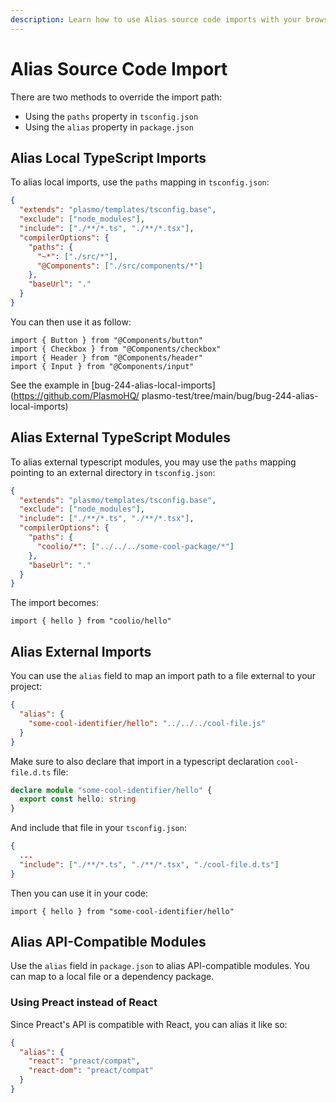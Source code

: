 ```yaml
---
description: Learn how to use Alias source code imports with your browser extension.
---
```


# Alias Source Code Import

There are two methods to override the import path:

- Using the `paths` property in `tsconfig.json`
- Using the `alias` property in `package.json`

## Alias Local TypeScript Imports

To alias local imports, use the `paths` mapping in `tsconfig.json`:

```json
{
  "extends": "plasmo/templates/tsconfig.base",
  "exclude": ["node_modules"],
  "include": ["./**/*.ts", "./**/*.tsx"],
  "compilerOptions": {
    "paths": {
      "~*": ["./src/*"],
      "@Components": ["./src/components/*"]
    },
    "baseUrl": "."
  }
}
```

You can then use it as follow:

```tsx
import { Button } from "@Components/button"
import { Checkbox } from "@Components/checkbox"
import { Header } from "@Components/header"
import { Input } from "@Components/input"
```

See the example in [bug-244-alias-local-imports](https://github.com/PlasmoHQ/
plasmo-test/tree/main/bug/bug-244-alias-local-imports)

## Alias External TypeScript Modules

To alias external typescript modules, you may use the `paths` mapping pointing to an external directory in `tsconfig.json`:

```json
{
  "extends": "plasmo/templates/tsconfig.base",
  "exclude": ["node_modules"],
  "include": ["./**/*.ts", "./**/*.tsx"],
  "compilerOptions": {
    "paths": {
      "coolio/*": ["../../../some-cool-package/*"]
    },
    "baseUrl": "."
  }
}
```

The import becomes:

```tsx
import { hello } from "coolio/hello"
```

## Alias External Imports

You can use the `alias` field to map an import path to a file external to your project:

```json
{
  "alias": {
    "some-cool-identifier/hello": "../../../cool-file.js"
  }
}
```

Make sure to also declare that import in a typescript declaration `cool-file.d.ts` file:

```ts
declare module "some-cool-identifier/hello" {
  export const hello: string
}
```

And include that file in your `tsconfig.json`:

```json
{
  ...
  "include": ["./**/*.ts", "./**/*.tsx", "./cool-file.d.ts"]
}
```

Then you can use it in your code:

```tsx
import { hello } from "some-cool-identifier/hello"
```

## Alias API-Compatible Modules

Use the `alias` field in `package.json` to alias API-compatible modules. You can map to a local file or a dependency package.

### Using Preact instead of React

Since Preact's API is compatible with React, you can alias it like so:

```json
{
  "alias": {
    "react": "preact/compat",
    "react-dom": "preact/compat"
  }
}
```
